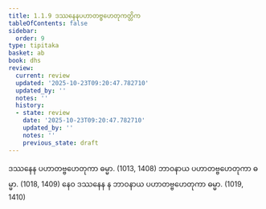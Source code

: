 ```yaml
---
title: 1.1.9 ဒဿနေနပဟာတဗ္ဗဟေတုကတ္တိက
tableOfContents: false
sidebar:
  order: 9
type: tipitaka
basket: ab
book: dhs
review:
  current: review
  updated: '2025-10-23T09:20:47.782710'
  updated_by: ''
  notes: ''
  history:
  - state: review
    date: '2025-10-23T09:20:47.782710'
    updated_by: ''
    notes: ''
    previous_state: draft
---
```



<ReviewStatus review={frontmatter.review} showDetails={true} />

<HypothesisAnnotation frontmatter={frontmatter} />

<DynamicBreadcrumb />

<Division number="9" book="dhs" e="ch" v="29" p="2">

<Paragraph number="26" book="dhs">
ဒဿနေန ပဟာတဗ္ဗဟေတုကာ ဓမ္မာ. (<Emphasis>1013, 1408</Emphasis>)
</Paragraph>

<Paragraph number="27" book="dhs">
ဘာဝနာယ ပဟာတဗ္ဗဟေတုကာ ဓမ္မာ. (<Emphasis>1018, 1409</Emphasis>)
</Paragraph>

<Paragraph number="28" book="dhs">
နေဝ ဒဿနေန န ဘာဝနာယ ပဟာတဗ္ဗဟေတုကာ ဓမ္မာ. (<Emphasis>1019, 1410</Emphasis>)
</Paragraph>
</Division>